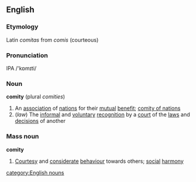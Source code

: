 ==English==
===Etymology===
Latin ''comitas'' from ''comis'' (courteous)

===Pronunciation===
IPA /'k&#594;m&#618;ti/

===Noun===
'''comity'''  (plural ''comities'')
#An [[association]] of [[nation]]s for their [[mutual]] [[benefit]]; [[comity of nations]]
#(''law'') The [[informal]] and [[voluntary]] [[recognition]] by a [[court]] of the [[law]]s and [[decision]]s of another

===Mass noun===
'''comity'''
#[[Courtesy]] and [[considerate]] [[behaviour]] towards others; [[social]] [[harmony]]
[[category:English nouns]]